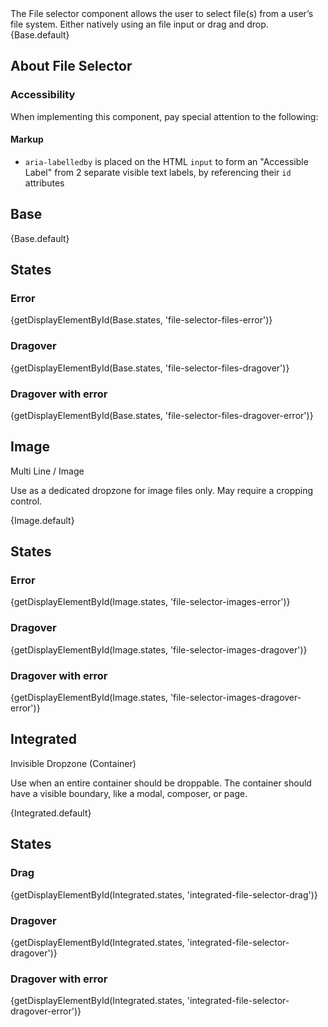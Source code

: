 
<div className="doc lead">
  The File selector component allows the user to select file(s) from a user’s file system. Either natively using an file input or drag and drop.
</div>

<CodeView exampleOnly>
  {Base.default}
</CodeView>

## About File Selector

### Accessibility

When implementing this component, pay special attention to the following:

#### Markup
- `aria-labelledby` is placed on the HTML `input` to form an "Accessible Label" from 2 separate visible text labels, by referencing their `id` attributes

## Base
<CodeView>
  {Base.default}
</CodeView>

## States

### Error
<CodeView>
  {getDisplayElementById(Base.states, 'file-selector-files-error')}
</CodeView>

### Dragover
<CodeView>
  {getDisplayElementById(Base.states, 'file-selector-files-dragover')}
</CodeView>

### Dragover with error
<CodeView>
  {getDisplayElementById(Base.states, 'file-selector-files-dragover-error')}
</CodeView>

## Image

Multi Line / Image

Use as a dedicated dropzone for image files only. May require a cropping control.

<CodeView>
  {Image.default}
</CodeView>

## States

### Error
<CodeView>
  {getDisplayElementById(Image.states, 'file-selector-images-error')}
</CodeView>

### Dragover
<CodeView>
  {getDisplayElementById(Image.states, 'file-selector-images-dragover')}
</CodeView>

### Dragover with error
<CodeView>
  {getDisplayElementById(Image.states, 'file-selector-images-dragover-error')}
</CodeView>

## Integrated

Invisible Dropzone (Container)

Use when an entire container should be droppable. The container should have a visible boundary, like a modal, composer, or page.

<CodeView>
  {Integrated.default}
</CodeView>

## States

### Drag
<CodeView>
  {getDisplayElementById(Integrated.states, 'integrated-file-selector-drag')}
</CodeView>

### Dragover
<CodeView>
  {getDisplayElementById(Integrated.states, 'integrated-file-selector-dragover')}
</CodeView>

### Dragover with error
<CodeView>
  {getDisplayElementById(Integrated.states, 'integrated-file-selector-dragover-error')}
</CodeView>
